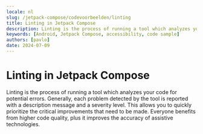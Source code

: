 ```yaml
---
locale: nl
slug: /jetpack-compose/codevoorbeelden/linting
title: Linting in Jetpack Compose
description: Linting is the process of running a tool which analyzes your code for potential errors.
keywords: [Android, Jetpack Compose, accessibility, code sample]
authors: [pavlo]
date: 2024-07-09
---
```


# Linting in Jetpack Compose

Linting is the process of running a tool which analyzes your code for potential errors. Generally, each problem detected by the tool is reported with a description message and a severity level. This allows you to quickly prioritize the critical improvements that need to be made. Everyone benefits from higher code quality, plus it improves the accuracy of assistive technologies.

<CodeSample id="linting" platform="jetpack-compose" locale="nl"/>
